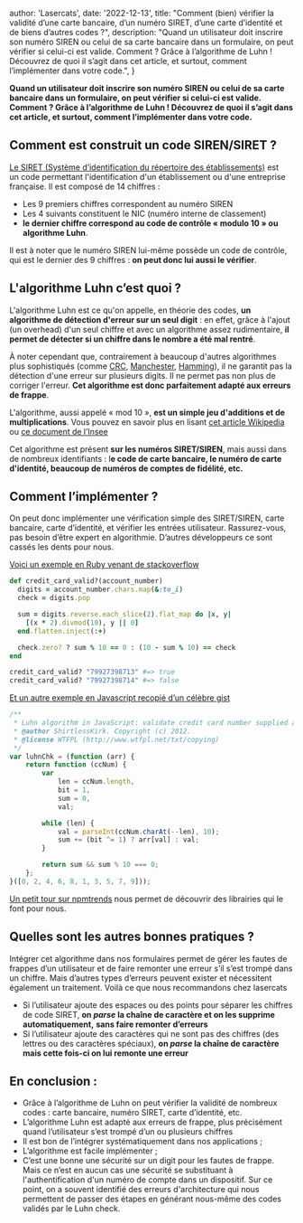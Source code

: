  author: 'Lasercats',
  date: '2022-12-13',
  title: "Comment (bien) vérifier la validité d’une carte bancaire, d’un numéro SIRET, d’une carte d’identité et de biens d’autres codes ?",
  description:
    "Quand un utilisateur doit inscrire son numéro SIREN ou celui de sa carte bancaire dans un formulaire, on peut vérifier si celui-ci est valide. Comment ? Grâce à l’algorithme de Luhn ! Découvrez de quoi il s’agit dans cet article, et surtout, comment l’implémenter dans votre code.",
}


******************************************Quand un utilisateur doit inscrire son numéro SIREN ou celui de sa carte bancaire dans un formulaire, on peut vérifier si celui-ci est valide. Comment ? Grâce à l’algorithme de Luhn ! Découvrez de quoi il s’agit dans cet article, et surtout, comment l’implémenter dans votre code.******************************************

## Comment est construit un code SIREN/SIRET ?

[Le SIRET (Système d’identification du répertoire des établissements)](https://fr.wikipedia.org/wiki/Syst%C3%A8me_d%27identification_du_r%C3%A9pertoire_des_%C3%A9tablissements) est un code permettant l'identification d'un établissement ou d'une entreprise française. Il est composé de 14 chiffres :

- Les 9 premiers chiffres correspondent au numéro SIREN
- Les 4 suivants constituent le NIC (numéro interne de classement)
- **le dernier chiffre correspond au code de contrôle « modulo 10 » ou algorithme Luhn**.

Il est à noter que le numéro SIREN lui-même possède un code de contrôle, qui est le dernier des 9 chiffres : **on peut donc lui aussi le vérifier**.

## L'algorithme Luhn c’est quoi ?

L'algorithme Luhn est ce qu'on appelle, en théorie des codes, **un algorithme de détection d'erreur sur un seul digit** : en effet, grâce à l'ajout (un overhead) d'un seul chiffre et avec un algorithme assez rudimentaire, **il permet de détecter si un chiffre dans le nombre a été mal rentré**.

À noter cependant que, contrairement à beaucoup d'autres algorithmes plus sophistiqués (comme [CRC](https://fr.wikipedia.org/wiki/Contr%C3%B4le_de_redondance_cyclique), [Manchester](https://fr.wikipedia.org/wiki/Codage_Manchester), [Hamming](https://fr.wikipedia.org/wiki/Code_de_Hamming)), il ne garantit pas la détection d'une erreur sur plusieurs digits. Il ne permet pas non plus de corriger l'erreur. **Cet algorithme est donc parfaitement adapté aux erreurs de frappe**.

L'algorithme, aussi appelé « mod 10 », **est un simple jeu d'additions et de multiplications**. Vous pouvez en savoir plus en lisant [cet article Wikipedia](https://fr.wikipedia.org/wiki/Formule_de_Luhn#Explications_informelles) ou [ce document de l’Insee](https://www.sirene.fr/static-resources/doc/lettres/lettre-16-novembre-2013.pdf)

Cet algorithme est présent **sur les numéros SIRET/SIREN**, mais aussi dans de nombreux identifiants : l**e code de carte bancaire, le numéro de carte d'identité, beaucoup de numéros de comptes de fidélité, etc.**

## Comment l’implémenter ?

On peut donc implémenter une vérification simple des SIRET/SIREN, carte bancaire, carte d’identité, et vérifier les entrées utilisateur. Rassurez-vous, pas besoin d’être expert en algorithmie. D’autres développeurs ce sont cassés les dents pour nous.

[Voici un exemple en Ruby venant de stackoverflow](https://stackoverflow.com/questions/9188360/implementing-the-luhn-algorithm-in-ruby)

```ruby
def credit_card_valid?(account_number)
  digits = account_number.chars.map(&:to_i)
  check = digits.pop

  sum = digits.reverse.each_slice(2).flat_map do |x, y|
    [(x * 2).divmod(10), y || 0]
  end.flatten.inject(:+)

  check.zero? ? sum % 10 == 0 : (10 - sum % 10) == check
end

credit_card_valid? "79927398713" #=> true
credit_card_valid? "79927398714" #=> false
```

[Et un autre exemple en Javascript recopié d’un célèbre gist](https://gist.github.com/ShirtlessKirk/2134376)

```js
/**
 * Luhn algorithm in JavaScript: validate credit card number supplied as string of numbers
 * @author ShirtlessKirk. Copyright (c) 2012.
 * @license WTFPL (http://www.wtfpl.net/txt/copying)
 */
var luhnChk = (function (arr) {
    return function (ccNum) {
        var 
            len = ccNum.length,
            bit = 1,
            sum = 0,
            val;

        while (len) {
            val = parseInt(ccNum.charAt(--len), 10);
            sum += (bit ^= 1) ? arr[val] : val;
        }

        return sum && sum % 10 === 0;
    };
}([0, 2, 4, 6, 8, 1, 3, 5, 7, 9]));
```

[Un petit tour sur npmtrends](https://npmtrends.com/fast-luhn-vs-luhn-vs-luhn-alg-vs-luhn-js*) nous permet de découvrir des librairies qui le font pour nous.

## Quelles sont les autres bonnes pratiques ?

Intégrer cet algorithme dans nos formulaires permet de gérer les fautes de frappes d’un utilisateur et de faire remonter une erreur s’il s’est trompé dans un chiffre. Mais d’autres types d’erreurs peuvent exister et nécessitent également un traitement. Voilà ce que nous recommandons chez lasercats

- Si l’utilisateur ajoute des espaces ou des points pour séparer les chiffres de code SIRET, **on *parse* la chaîne de caractère et on les supprime automatiquement,** ************************************************************sans faire remonter d’erreurs************************************************************
- Si l’utilisateur ajoute des caractères qui ne sont pas des chiffres (des lettres ou des caractères spéciaux),  **on *parse* la chaîne de caractère mais cette fois-ci on lui remonte une erreur**

## En conclusion :

- Grâce à l’algorithme de Luhn on peut vérifier la validité de nombreux codes : carte bancaire, numéro SIRET, carte d’identité, etc.
- L’algorithme Luhn est adapté aux erreurs de frappe, plus précisément quand l’utilisateur s’est trompé d’un ou plusieurs chiffres
- Il est bon de l’intégrer systématiquement dans nos applications ;
- L’algorithme est facile implémenter ;
- C’est une bonne une sécurité sur un digit pour les fautes de frappe. Mais ce n’est en aucun cas une sécurité se substituant à l'authentification d'un numéro de compte dans un dispositif. Sur ce point, on a souvent identifié des erreurs d'architecture qui nous permettent de passer des étapes en générant nous-même des codes validés par le Luhn check.